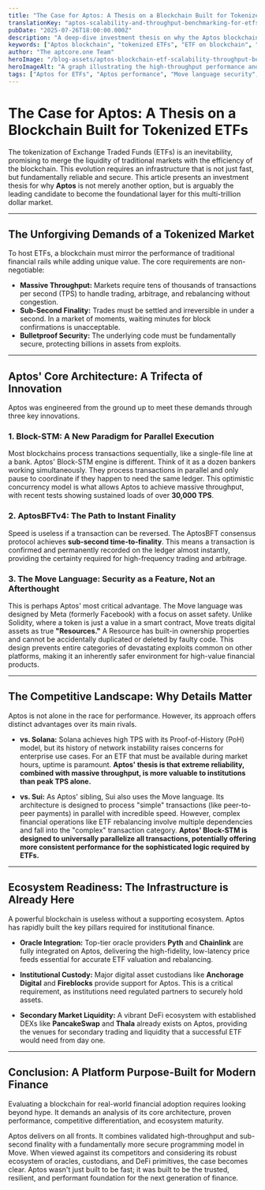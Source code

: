 ```yaml
---
title: "The Case for Aptos: A Thesis on a Blockchain Built for Tokenized ETFs"
translationKey: "aptos-scalability-and-throughput-benchmarking-for-etfs-v3"
pubDate: "2025-07-26T18:00:00.000Z"
description: "A deep-dive investment thesis on why the Aptos blockchain is uniquely positioned to host tokenized ETFs, analyzing its core technology, performance benchmarks, competitive edge, and ecosystem readiness."
keywords: ["Aptos blockchain", "tokenized ETFs", "ETF on blockchain", "Move programming language", "Block-STM", "high throughput blockchain", "sub-second finality", "Aptos vs Solana", "Aptos vs Sui", "digital asset security", "RWA tokenization", "Pyth oracle", "Chainlink oracle", "institutional DeFi"]
author: "The aptcore.one Team"
heroImage: "/blog-assets/aptos-blockchain-etf-scalability-throughput-benchmarks.jpg"
heroImageAlt: "A graph illustrating the high-throughput performance and scalability of the Aptos blockchain for financial applications."
tags: ["Aptos for ETFs", "Aptos performance", "Move language security", "Aptos vs Solana", "tokenized assets", "RWA infrastructure", "blockchain investment thesis"]
---
```


# The Case for Aptos: A Thesis on a Blockchain Built for Tokenized ETFs

The tokenization of Exchange Traded Funds (ETFs) is an inevitability, promising to merge the liquidity of traditional markets with the efficiency of the blockchain. This evolution requires an infrastructure that is not just fast, but fundamentally reliable and secure. This article presents an investment thesis for why **Aptos** is not merely another option, but is arguably the leading candidate to become the foundational layer for this multi-trillion dollar market.

---

## The Unforgiving Demands of a Tokenized Market

To host ETFs, a blockchain must mirror the performance of traditional financial rails while adding unique value. The core requirements are non-negotiable:

* **Massive Throughput:** Markets require tens of thousands of transactions per second (TPS) to handle trading, arbitrage, and rebalancing without congestion.
* **Sub-Second Finality:** Trades must be settled and irreversible in under a second. In a market of moments, waiting minutes for block confirmations is unacceptable.
* **Bulletproof Security:** The underlying code must be fundamentally secure, protecting billions in assets from exploits.

---

## Aptos' Core Architecture: A Trifecta of Innovation

Aptos was engineered from the ground up to meet these demands through three key innovations.

### 1. Block-STM: A New Paradigm for Parallel Execution
Most blockchains process transactions sequentially, like a single-file line at a bank. Aptos' Block-STM engine is different. Think of it as a dozen bankers working simultaneously. They process transactions in parallel and only pause to coordinate if they happen to need the same ledger. This optimistic concurrency model is what allows Aptos to achieve massive throughput, with recent tests showing sustained loads of over **30,000 TPS**.

### 2. AptosBFTv4: The Path to Instant Finality
Speed is useless if a transaction can be reversed. The AptosBFT consensus protocol achieves **sub-second time-to-finality**. This means a transaction is confirmed and permanently recorded on the ledger almost instantly, providing the certainty required for high-frequency trading and arbitrage.

### 3. The Move Language: Security as a Feature, Not an Afterthought
This is perhaps Aptos' most critical advantage. The Move language was designed by Meta (formerly Facebook) with a focus on asset safety. Unlike Solidity, where a token is just a value in a smart contract, Move treats digital assets as true **"Resources."** A Resource has built-in ownership properties and cannot be accidentally duplicated or deleted by faulty code. This design prevents entire categories of devastating exploits common on other platforms, making it an inherently safer environment for high-value financial products.

---

## The Competitive Landscape: Why Details Matter

Aptos is not alone in the race for performance. However, its approach offers distinct advantages over its main rivals.

* **vs. Solana:** Solana achieves high TPS with its Proof-of-History (PoH) model, but its history of network instability raises concerns for enterprise use cases. For an ETF that must be available during market hours, uptime is paramount. **Aptos' thesis is that extreme reliability, combined with massive throughput, is more valuable to institutions than peak TPS alone.**

* **vs. Sui:** As Aptos' sibling, Sui also uses the Move language. Its architecture is designed to process "simple" transactions (like peer-to-peer payments) in parallel with incredible speed. However, complex financial operations like ETF rebalancing involve multiple dependencies and fall into the "complex" transaction category. **Aptos' Block-STM is designed to universally parallelize all transactions, potentially offering more consistent performance for the sophisticated logic required by ETFs.**

---

## Ecosystem Readiness: The Infrastructure is Already Here

A powerful blockchain is useless without a supporting ecosystem. Aptos has rapidly built the key pillars required for institutional finance.

* **Oracle Integration:** Top-tier oracle providers **Pyth** and **Chainlink** are fully integrated on Aptos, delivering the high-fidelity, low-latency price feeds essential for accurate ETF valuation and rebalancing.

* **Institutional Custody:** Major digital asset custodians like **Anchorage Digital** and **Fireblocks** provide support for Aptos. This is a critical requirement, as institutions need regulated partners to securely hold assets.

* **Secondary Market Liquidity:** A vibrant DeFi ecosystem with established DEXs like **PancakeSwap** and **Thala** already exists on Aptos, providing the venues for secondary trading and liquidity that a successful ETF would need from day one.

---

## Conclusion: A Platform Purpose-Built for Modern Finance

Evaluating a blockchain for real-world financial adoption requires looking beyond hype. It demands an analysis of its core architecture, proven performance, competitive differentiation, and ecosystem maturity.

Aptos delivers on all fronts. It combines validated high-throughput and sub-second finality with a fundamentally more secure programming model in Move. When viewed against its competitors and considering its robust ecosystem of oracles, custodians, and DeFi primitives, the case becomes clear. Aptos wasn't just built to be fast; it was built to be the trusted, resilient, and performant foundation for the next generation of finance.
